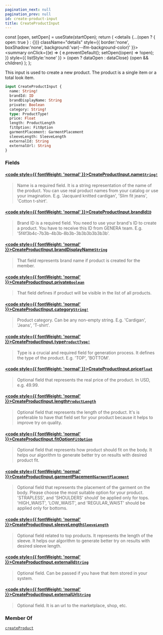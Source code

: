 ```yaml
---
pagination_next: null
pagination_prev: null
id: create-product-input
title: CreateProductInput
---
```









  const [open, setOpen] = useState(startOpen);
  return (
    <details {...(open ? { open: true } : {})} className="details" style={{ border:'none', boxShadow:'none', background:'var(--ifm-background-color)' }}>
      <summary
        onClick={(e) => {
          e.preventDefault();
          setOpen((open) => !open);
        }}
        style={{ listStyle:'none' }}
      >
      {open ? dataOpen : dataClose}
      </summary>
      {open && children}
    </details>
  );
};








This input is used to create a new product. The product is a single item or a total look item.


```graphql
input CreateProductInput {
  name: String!
  brandId: ID
  brandDisplayName: String
  private: Boolean
  category: String!
  type: ProductType!
  price: Float
  length: ProductLength
  fitOption: FitOption
  garmentPlacement: GarmentPlacement
  sleeveLength: SleeveLength
  externalId: String
  externalUrl: String
}
```




### Fields

#### [<code style={{ fontWeight: 'normal' }}>CreateProductInput.<b>name</b></code>](#)<Bullet />[`String!`](/types/scalars/string) <Badge class="badge badge--secondary" text="non-null"/> <Badge class="badge badge--secondary" text="scalar"/> 
> 
> 
> Name is a required field. It is a string representation of the name of the product. You can use real product names from your catalog or use your imagination. E.g. 'Jacquard knitted cardigan', 'Slim fit jeans', 'Cotton t-shirt'.
> 

#### [<code style={{ fontWeight: 'normal' }}>CreateProductInput.<b>brandId</b></code>](#)<Bullet />[`ID`](/types/scalars/id) <Badge class="badge badge--secondary" text="scalar"/> 
> 
> 
> Brand ID is a required field. You need to use your brand's ID to create a product. You have to receive this ID from GENERA team. E.g. '5f4f3b4c-7b3b-4b3b-8b3b-3b3b3b3b3b3b'.
> 

#### [<code style={{ fontWeight: 'normal' }}>CreateProductInput.<b>brandDisplayName</b></code>](#)<Bullet />[`String`](/types/scalars/string) <Badge class="badge badge--secondary" text="scalar"/> 
> 
> 
> That field represents brand name if product is created for the member.
> 

#### [<code style={{ fontWeight: 'normal' }}>CreateProductInput.<b>private</b></code>](#)<Bullet />[`Boolean`](/types/scalars/boolean) <Badge class="badge badge--secondary" text="scalar"/> 
> 
> 
> That field defines if product will be visible in the list of all products.
> 

#### [<code style={{ fontWeight: 'normal' }}>CreateProductInput.<b>category</b></code>](#)<Bullet />[`String!`](/types/scalars/string) <Badge class="badge badge--secondary" text="non-null"/> <Badge class="badge badge--secondary" text="scalar"/> 
> 
> 
> Product category. Can be any non-empty string. E.g. 'Cardigan', 'Jeans', 'T-shirt'.
> 

#### [<code style={{ fontWeight: 'normal' }}>CreateProductInput.<b>type</b></code>](#)<Bullet />[`ProductType!`](/types/enums/product-type) <Badge class="badge badge--secondary" text="non-null"/> <Badge class="badge badge--secondary" text="enum"/> 
> 
> 
> Type is a crucial and required field for generation process. It defines the type of the product. E.g. 'TOP', 'BOTTOM'.
> 

#### [<code style={{ fontWeight: 'normal' }}>CreateProductInput.<b>price</b></code>](#)<Bullet />[`Float`](/types/scalars/float) <Badge class="badge badge--secondary" text="scalar"/> 
> 
> 
> Optional field that represents the real price of the product. In USD, e.g. 49.99.
> 

#### [<code style={{ fontWeight: 'normal' }}>CreateProductInput.<b>length</b></code>](#)<Bullet />[`ProductLength`](/types/enums/product-length) <Badge class="badge badge--secondary" text="enum"/> 
> 
> 
> Optional field that represents the length of the product. It's is preferable to have that field set for your product because it helps to improve try on quality.
> 

#### [<code style={{ fontWeight: 'normal' }}>CreateProductInput.<b>fitOption</b></code>](#)<Bullet />[`FitOption`](/types/enums/fit-option) <Badge class="badge badge--secondary" text="enum"/> 
> 
> 
> Optional field that represents how product should fit on the body. It helps our algorithm to generate better try on results with desired product fit.
> 

#### [<code style={{ fontWeight: 'normal' }}>CreateProductInput.<b>garmentPlacement</b></code>](#)<Bullet />[`GarmentPlacement`](/types/enums/garment-placement) <Badge class="badge badge--secondary" text="enum"/> 
> 
> 
> Optional field that represents the placement of the garment on the body. Please choose the most suitable option for your product. 'STRAPLESS', and 'SHOULDERS' should'
> be applied only for tops. 'HIGH_WAIST', 'LOW_WAIST', and 'REGULAR_WAIST' should be applied only for bottoms.
> 

#### [<code style={{ fontWeight: 'normal' }}>CreateProductInput.<b>sleeveLength</b></code>](#)<Bullet />[`SleeveLength`](/types/enums/sleeve-length) <Badge class="badge badge--secondary" text="enum"/> 
> 
> 
> Optional field related to top products. It represents the length of the sleeve. It helps our algorithm to generate better try on results with desired sleeve length.
> 

#### [<code style={{ fontWeight: 'normal' }}>CreateProductInput.<b>externalId</b></code>](#)<Bullet />[`String`](/types/scalars/string) <Badge class="badge badge--secondary" text="scalar"/> 
> 
> 
> Optional field. Can be passed if you have that item stored in your system.
> 

#### [<code style={{ fontWeight: 'normal' }}>CreateProductInput.<b>externalUrl</b></code>](#)<Bullet />[`String`](/types/scalars/string) <Badge class="badge badge--secondary" text="scalar"/> 
> 
> 
> Optional field. It is an url to the marketplace, shop, etc.
> 





### Member Of

[`createProduct`](/api/mutations/create-product)  <Badge class="badge badge--secondary" text="mutation"/>

